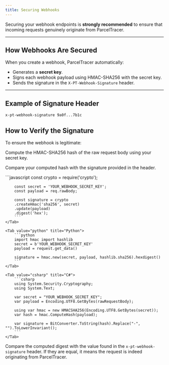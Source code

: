 ```yaml
---
title: Securing Webhooks
---
```


Securing your webhook endpoints is **strongly recommended** to ensure that incoming requests genuinely originate from ParcelTracer.

---

## How Webhooks Are Secured

When you create a webhook, ParcelTracer automatically:
- Generates a **secret key**.
- Signs each webhook payload using HMAC-SHA256 with the secret key.
- Sends the signature in the `X-PT-Webhook-Signature` header.

---

## Example of Signature Header

```http
x-pt-webhook-signature 9a0f...7b1c
```

## How to Verify the Signature
To ensure the webhook is legitimate:

Compute the HMAC-SHA256 hash of the raw request body using your secret key.

Compare your computed hash with the signature provided in the header.

<Tabs>
    <Tab value="javascript" title="JavaScript">
        ```javascript
        const crypto = require('crypto');

        const secret = 'YOUR_WEBHOOK_SECRET_KEY';
        const payload = req.rawBody;

        const signature = crypto
        .createHmac('sha256', secret)
        .update(payload)
        .digest('hex');
        ```
    </Tab> 

    <Tab value="python" title="Python"> 
        ```python 
        import hmac import hashlib
        secret = b'YOUR_WEBHOOK_SECRET_KEY'
        payload = request.get_data()

        signature = hmac.new(secret, payload, hashlib.sha256).hexdigest()
        ```
    </Tab>
    
    <Tab value="csharp" title="C#">
        ```csharp
        using System.Security.Cryptography;
        using System.Text;

        var secret = "YOUR_WEBHOOK_SECRET_KEY";
        var payload = Encoding.UTF8.GetBytes(rawRequestBody);

        using var hmac = new HMACSHA256(Encoding.UTF8.GetBytes(secret));
        var hash = hmac.ComputeHash(payload);

        var signature = BitConverter.ToString(hash).Replace("-", "").ToLowerInvariant();
        ```
    </Tab> 
</Tabs> 

Compare the computed digest with the value found in the `x-pt-webhook-signature` header. If they are equal, it means the request is indeed originating from ParcelTracer.